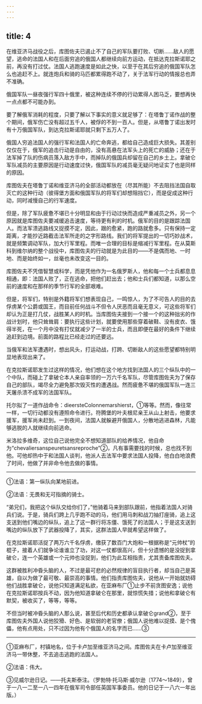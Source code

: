 ```yaml
---
---
---
```

title: 4
---





在维亚济马战役之后，库图佐夫已遏止不了自己的军队要打败、切断……敌人的愿望，逃命的法国人和在后面穷追的俄国人都继续向前方运动，在抵达克拉斯诺耶之前，再没有打过仗。法国人逃跑速度是如此之快，以至于在其后穷追的俄国军队怎么也追赶不上。就连炮兵和骑的马匹都累得跑不动了，关于法军行动的情报总也弄不准确。

俄国军队一昼夜强行军四十俄里，被这种连续不停的行动累得人困马乏，要想再快一点点都不可能办到。

要了解俄军消耗的程度，只要了解以下事实的意义就足够了：在塔鲁丁诺作战的整个期间，俄军伤亡没有超过五千人，被俘的不到一百人。但是，从塔鲁丁诺出发时有十万俄国军队，到达克拉斯诺耶就只剩下五万人了。

俄国人穷追法国人的强行军和法国人的亡命奔逃，都给自己造成巨大损失。其差别仅仅在于，俄军的追击行动是自由的，没有高悬在法军头上的死亡的威胁；还在于法军掉了队的伤病员落入敌方手中，而掉队的俄国兵却留在自己的乡土上。拿破仑军队减员的主要原因是行动速度过快，俄国军队的减员毫无疑问地证实了也是同样的原因。

库图佐夫在塔鲁丁诺和维亚济马的全部活动都放在（尽其所能）不去阻挡法国自取灭亡的这种行动（彼得堡方面和俄国军队的将军们却想阻挡它），而是促成这种行动，同时减慢自己的行军速度。

但是，除了军队疲惫不堪已十分明显和由于行动过快而造成严重减员之外，另一个原因就是库图佐夫要减缓追击速度，等待更有利的时机。俄军的目的是跟踪法国人。而法军溃逃路线又捉摸不定，因此，跟的愈紧，跑的路就愈多。只有保持一定距离，才能抄近路截击法军所走的之字形路线。我们的将军提出的一切巧妙战术，就是频繁调动军队，加大行军里程。而唯一合理的目标是缩减行军里程。在从莫斯科到维尔纳的整个战役中，库图佐夫的行动就是为此目的——不是偶而地、一时地、而是始终如一，丝毫也未改变这一目的。

库图佐夫不凭借智慧或科学，而是凭他作为一名俄罗斯人，他和每一个士兵都息息相通，即：法国人败了，正在逃命，把他们赶出去；他和士兵们都知道，以那么空前的速度和在那样的季节行军的全部艰难。

但是，将军们，特别是外籍将军们想表现自己，一鸣惊人，为了不可告人的目的去俘虏某个公爵或国王，而目前任何战斗不但令人厌恶而且毫无意义，可这些将军们却认为正是打几仗，战胜某人的时机。当库图佐夫接到一个接一个的这种拙劣的作战计划时，他只耸耸肩：要执行这些计划，就要使用那些穿着破鞋、没有皮衣、饿得半死，在一个月中没有打仗就减少了一半的士兵，而且即便在最好的条件下继续追赶到边境。前面的路程比已经走过的还要远。

当俄军和法军遭遇时，想出风头，打运动战，打跨、切断敌人的这些愿望都特别明显地表现出来了。

在克拉斯诺耶发生过这样的情况，他们想在这个地方找到法国人的三个纵队中的一个中队，而碰上了拿破仑本人亲自率领的一万六千名军队，尽管库图佐夫为了保存自己的部队，竭尽全力避免那次毁灭性的遭遇战。然而疲惫不堪的俄国军队一连三天屠杀溃不成军的法国军队。

托尔拟了一道作战命令：dieersteColonnemarshierst，①等等。然而，像往常一样，一切行动都没有遵照命令进行。符腾堡的叶夫根尼亲王从山上射击，他要求援军，援军尚未赶到。一到夜间，法国人就躲避开俄国人，分散地逃进森林，凡能够逃脱的人就继续向前逃命。

米洛拉多维奇，这位自己说他完全不想知道部队的给养情况，他自命为“chevaliersanspeuretsansreproche”②，凡有事需要找的时候，总也找不到他。可他却热中于和法国人谈判，他派人去法军中要求法国人投降，他白白地浪费了时间，他做了并非命令他去做的事情。

--------

①法语：第一纵队向某地前进。

②法语：无畏和无可指摘的骑士。

“弟兄们，我把这个纵队交给你们了，”他骑着马来到部队跟前，他指着法国人对骑兵们说。于是，骑兵们跨上几乎跑不动的马，他们用马刺和战刀抽打座骑，追上这支送到他们嘴边的纵队，追上了这一群行将冻僵、饿死了的法国人；于是这支送到嘴边的纵队放下了武器投降了，其实，这群法国人早就希望这样做了。

在克拉斯诺耶活捉了两万六千名俘虏，缴获了数百门大炮和一根据称是“元帅杖”的棍子，接着人们就争论谁谁立了功，对这一仗都很高兴，但十分遗憾的是没捉到拿破仑，连一个英雄或一个元帅也没捉到，他们为此互相指责，尤其责备库图佐夫。

这群被胜利冲昏头脑的人，不过是最可悲的必然规律的盲目执行者，却当自己是英雄，自以为做了最可敬、最崇高的事情。他们指责库图佐夫，说他从一开始就妨碍他们战胜拿破仑，说他只知道满足私欲，在亚麻布厂①止步不前贪图安逸；说他在克拉斯诺耶按兵不动，因为他知道拿破仑在那里，就惊慌失措；说他和拿破仑有默契，被收买了，等等，等等。

不但当时被冲昏头脑的人那么说，甚至后代和历史都承认拿破仑grand②，至于库图佐夫外国人说他狡猾、好色、是软弱的老官僚；俄国人说他难以捉摸、是个傀儡，他有点用处，只不过因为他有个俄国人的名字而已……③

--------

①亚麻布厂，村镇地名，位于卡卢加至维亚济马之间。库图佐夫在卡卢加至维亚济马一带休整，不去追击逃跑的法国人。

②法语：伟大。

③见威尔逊日记。——托夫斯泰注。（罗勃特·托马斯·威尔逊〔1774～1849〕，曾于一八一二至一八一四年在俄军司令部任英国军事委员。他的日记于一八六一年出版。）